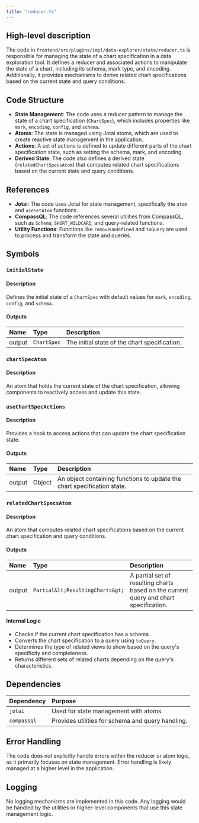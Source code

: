 ```yaml
---
title: "reducer.ts"
---
```


## High-level description

The code in `frontend/src/plugins/impl/data-explorer/state/reducer.ts` is responsible for managing the state of a chart specification in a data exploration tool. It defines a reducer and associated actions to manipulate the state of a chart, including its schema, mark type, and encoding. Additionally, it provides mechanisms to derive related chart specifications based on the current state and query conditions.

## Code Structure

- **State Management**: The code uses a reducer pattern to manage the state of a chart specification (`ChartSpec`), which includes properties like `mark`, `encoding`, `config`, and `schema`.
- **Atoms**: The state is managed using Jotai atoms, which are used to create reactive state management in the application.
- **Actions**: A set of actions is defined to update different parts of the chart specification state, such as setting the schema, mark, and encoding.
- **Derived State**: The code also defines a derived state (`relatedChartSpecsAtom`) that computes related chart specifications based on the current state and query conditions.

## References

- **Jotai**: The code uses Jotai for state management, specifically the `atom` and `useSetAtom` functions.
- **CompassQL**: The code references several utilities from CompassQL, such as `Schema`, `SHORT_WILDCARD`, and query-related functions.
- **Utility Functions**: Functions like `removeUndefined` and `toQuery` are used to process and transform the state and queries.

## Symbols

### `initialState`
#### Description
Defines the initial state of a `ChartSpec` with default values for `mark`, `encoding`, `config`, and `schema`.

#### Outputs
| Name | Type | Description |
|:-----|:-----|:------------|
| output | `ChartSpec` | The initial state of the chart specification. |

### `chartSpecAtom`
#### Description
An atom that holds the current state of the chart specification, allowing components to reactively access and update this state.

### `useChartSpecActions`
#### Description
Provides a hook to access actions that can update the chart specification state.

#### Outputs
| Name | Type | Description |
|:-----|:-----|:------------|
| output | Object | An object containing functions to update the chart specification state. |

### `relatedChartSpecsAtom`
#### Description
An atom that computes related chart specifications based on the current chart specification and query conditions.

#### Outputs
| Name | Type | Description |
|:-----|:-----|:------------|
| output | `Partial&lt;ResultingCharts&gt;` | A partial set of resulting charts based on the current query and chart specification. |

#### Internal Logic
- Checks if the current chart specification has a schema.
- Converts the chart specification to a query using `toQuery`.
- Determines the type of related views to show based on the query's specificity and completeness.
- Returns different sets of related charts depending on the query's characteristics.

## Dependencies

| Dependency | Purpose |
|:-----------|:--------|
| `jotai` | Used for state management with atoms. |
| `compassql` | Provides utilities for schema and query handling. |

## Error Handling

The code does not explicitly handle errors within the reducer or atom logic, as it primarily focuses on state management. Error handling is likely managed at a higher level in the application.

## Logging

No logging mechanisms are implemented in this code. Any logging would be handled by the utilities or higher-level components that use this state management logic.